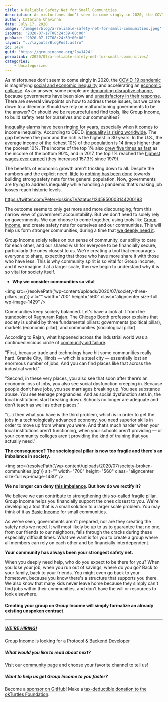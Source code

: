 ```yaml
---
title: A Reliable Safety Net for Small Communities
description: As misfortunes don’t seem to come singly in 2020, the COVID-19 pandemic is magnifying social and economic inequality and accelerating an economic collapse...
author: Catarina Chavinha
date: July 17, 2020
image: '/images/blog/a-reliable-safety-net-for-small-communities.jpeg'
isoDate: '2020-07-17T08:24:39+00:00'
pubDate: '2020-07-17T08:24:39+00:00'
layout: "../layouts/BlogPost.astro"
id: 1424
guid: 'https://groupincome.org/?p=1424'
permalink: /2020/07/a-reliable-safety-net-for-small-communities/
categories:
    - Uncategorized
---
```


As misfortunes don't seem to come singly in 2020, the [COVID-19 pandemic](https://www.who.int/emergencies/diseases/novel-coronavirus-2019) is magnifying [social and economic inequality](https://graduateinstitute.ch/coronavirus-information-our-community-and-visitors/covid-19-magnifier-social-inequality) and accelerating an [economic collapse](https://www.cnbc.com/2020/06/29/nearly-half-the-us-population-is-without-a-job-showing-how-far-the-labor-recovery-has-to-go.html). As an answer, some people are [demanding disruptive change](https://www.chicagoreader.com/chicago/police-abolitionist-movement-alternatives-cops-chicago/Content?oid=23289710), because governments have been slow and [unsatisfactory in their response](https://www.ohchr.org/en/NewsEvents/Pages/DisplayNews.aspx?NewsID=25793&amp;LangID=E). There are several viewpoints on how to address these issues, but we came down to a dilemma: Should we rely on malfunctioning governments to be the answer? Or should we be resourceful and find tools, like Group Income, to build safety nets for ourselves and our communities?

[Inequality alarms](https://inequality.stanford.edu/publications/20-facts-about-us-inequality-everyone-should-know) [have been](https://ourworldindata.org/global-economic-inequality) [ringing for years](https://news.un.org/en/story/2020/01/1055681), especially when it comes to income inequality. According to OECD, [inequality is rising worldwide](https://youtu.be/T_AEBZK427I). The gap between the poor and the rich is the highest in 30 years. In the U.S., the average income of the richest 10% of the population is 14 times higher than the poorest 10%. The income of the top 1% also [grew five times as fast](https://gop-waysandmeans.house.gov/wp-content/uploads/2019/04/Gould-Testimony.pdf) as the income of the bottom 90%, and in 2017, the top 1% reached the [highest wages ever earned](https://www.investopedia.com/articles/personal-finance/050615/are-you-top-one-percent-world.asp) (they increased 157.3% since 1979). 

The benefits of economic growth aren't trickling down to all. Despite the numbers and the explicit need, [little](https://www.cbpp.org/research/safety-net-effective-at-fighting-poverty-but-has-weakened-for-the-very-poorest) to [nothing has been done](https://theconversation.com/4-ways-covid-19-has-exposed-gaps-in-the-us-social-safety-net-138233) towards building strong safety nets for the general population. Now, governments are trying to address inequality while handling a pandemic that's making job losses reach historic levels.

https://twitter.com/PeterHoskinsTV/status/1245850003144200193

The outcome seems to only get more and more discouraging, from this narrow view of government accountability. But we don't need to solely rely on governments. We can choose to come together, using tools like [Group Income](https://groupincome.org/shorts/), and create safety nets for ourselves and our communities. This will help us form stronger communities, during a time that [we deeply need it](https://promarket.org/2020/03/19/this-crisis-is-different-the-coronavirus-is-a-social-disease-which-we-need-to-tackle-as-a-community/). 

Group Income solely relies on our sense of community, our ability to care for each other, and our shared wish for everyone to be financially secure, particularly the ones closest to us. We're creating a tool that encourages everyone to share, expecting that those who have more share it with those who have less. This is why community spirit is so vital for Group Income, and if we imagine it at a larger scale, then we begin to understand why it is so vital for society itself.

- **Why we consider communities so vital**

<img src={resolvePath('wp-content/uploads/2020/07/society-three-pillars.jpg')} alt="" width="700" height="560" class="aligncenter size-full wp-image-1429" />

Communities keep society balanced. Let's have a look at it from the standpoint of [Raghuram Rajan](https://www.chicagobooth.edu/faculty/directory/r/raghuram-g-rajan). The Chicago Booth professor explains that society is upheld by three fundamental pillars: governments (political pillar), markets (economic pillar), and communities (sociological pillar). 

According to Rajan, what happened across the industrial world was a continued vicious circle of [community aid failure](https://knowledge.wharton.upenn.edu/article/jeremy-siegel-and-raghuram-rajan-how-abandoned-communities-fuel-political-division/). 

"First, because trade and technology have hit some communities really hard. Granite City, Illinois — which is a steel city — essentially lost an enormous number of jobs. And you can find places like that across the industrial world."

"Second, in these very places, you also see that soon after there’s an economic loss of jobs, you also see social dysfunction creeping in. Because people don’t have jobs, you see marriages breaking up. You see substance abuse. You see teenage pregnancies. And as social dysfunction sets in, the local institutions start breaking down. Schools no longer are adequate and don’t teach as well as other places."

"(...) then what you have is the third problem, which is in order to get the jobs in a technologically advanced economy, you need superior skills in order to move up from where you were. And that’s much harder when your local institutions aren’t functioning, when your schools aren’t providing — or your community colleges aren’t providing the kind of training that you actually need."

**The consequence? The sociological pillar is now too fragile and there's an imbalance in society.**

<img src={resolvePath('/wp-content/uploads/2020/07/society-broken-communities.jpg')} alt="" width="700" height="560" class="aligncenter size-full wp-image-1430" />

**We no longer can deny [this imbalance](https://www.weforum.org/agenda/2018/11/unmanaged-globalisation-damaging-local-communities-heres-how). But how do we rectify it?** 

We believe we can contribute to strengthening this so-called fragile pillar. Group Income helps you financially support the ones closest to you. We're developing a tool that is a small solution to a larger scale problem. You may think of it as [Basic Income](https://www.reddit.com/r/basicincome/wiki/index) for small communities.

As we've seen, governments aren't prepared, nor are they creating the safety nets we need. It will most likely be up to us to guarantee that no one, from our friends to our neighbors, falls through the cracks during these especially difficult times. What we want is for you to create a group where all members can rely on each other and be financially interdependent.

**Your community has always been your strongest safety net.**

When you deeply need help, who do you expect to be there for you? When you lose your job, when you run out of savings, where do you go? Back to your family, back to your friends. You might even go back to your hometown, because you know there's a structure that supports you there. We also know that many kids never leave home because they simply can't find jobs within their communities, and don't have the will or resources to look elsewhere. 

#### **Creating your group on Group Income will simply formalize an already existing unspoken contract.**


________________________________________________________

<h5><a href={resolvePath('/hiring')}>WE'RE HIRING!</a></h5>

Group Income is looking for a [Protocol &amp; Backend Developer](https://twitter.com/Group_Income/status/1275457213327269889)

##### What would you like to read about next?

Visit our [community page](https://groupincome.org/community/) and choose your favorite channel to tell us!

##### Want to help us get Group Income to you faster?

Become a [sponsor on GitHub](https://github.com/sponsors/okTurtles)!
Make a [tax-deductible donation to the okTurtles Foundation](https://okturtles.org/donate/).

